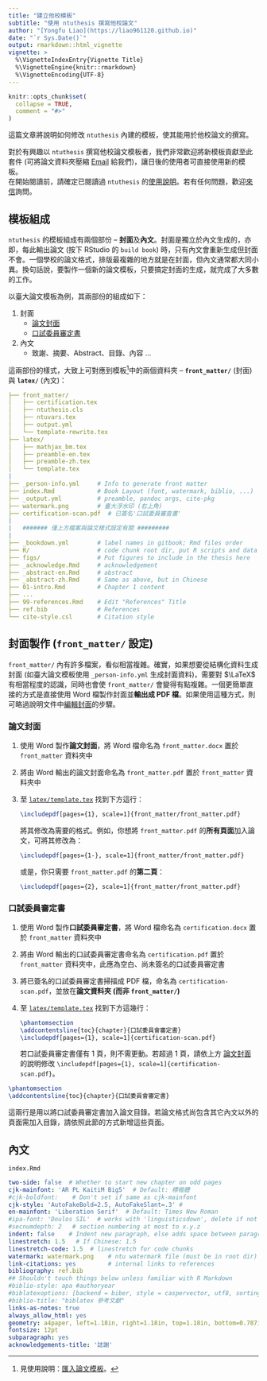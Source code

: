 ```yaml
---
title: "建立他校模板"
subtitle: "使用 ntuthesis 撰寫他校論文"
author: "[Yongfu Liao](https://liao961120.github.io)"
date: "`r Sys.Date()`"
output: rmarkdown::html_vignette
vignette: >
  %\VignetteIndexEntry{Vignette Title}
  %\VignetteEngine{knitr::rmarkdown}
  %\VignetteEncoding{UTF-8}
---
```


```r
knitr::opts_chunk$set(
  collapse = TRUE,
  comment = "#>"
)
```

這篇文章將說明如何修改 `ntuthesis` 內建的模板，使其能用於他校論文的撰寫。


<!-- `ntuthesis` 原本僅用作臺灣大學的論文模板，但由於其本身為 R 套件，具有擴充的特性，可用於撰寫其它學校的論文。 -->

對於有興趣以 `ntuthesis` 撰寫他校論文模板者，我們非常歡迎將新模板貢獻至此套件 (可將論文資料夾壓縮 [Email](mailto:liao961120@gmail.com) 給我們)，讓日後的使用者可直接使用新的模板。  
在開始閱讀前，請確定已閱讀過 `ntuthesis` 的[使用說明](/ntuthesis/doc)。若有任何問題，歡迎[來信](mailto:liao961120@gmail.com)詢問。


## 模板組成 {#stucture}

`ntuthesis` 的模板組成有兩個部份 -- **封面**及**內文**。封面是獨立於內文生成的，亦即，每此輸出論文 (按下 RStudio 的 `build book`) 時，只有內文會重新生成但封面不會。一個學校的論文格式，排版最複雜的地方就是在封面，但內文通常都大同小異。換句話說，要製作一個新的論文模板，只要搞定封面的生成，就完成了大多數的工作。

以臺大論文模板為例，其兩部份的組成如下：

1. 封面
    - [論文封面](https://liao961120.github.io/ntuthesis/doc/ntu-bookdown.pdf#page=1)
    - [口試委員審定書](https://liao961120.github.io/ntuthesis/doc/ntu-bookdown.pdf#page=2)
    
1. 內文
    - 致謝、摘要、Abstract、目錄、內容 ...

這兩部份的樣式，大致上可對應到模板[^import]中的兩個資料夾 -- **`front_matter/`** (封面) 與 **`latex/`** (內文)：

```yaml
├── front_matter/
│   ├── certification.tex
│   ├── ntuthesis.cls
│   ├── ntuvars.tex
│   ├── output.yml
│   └── template-rewrite.tex
├── latex/
│   ├── mathjax_bm.tex
│   ├── preamble-en.tex
│   ├── preamble-zh.tex
│   └── template.tex
|
├── _person-info.yml     # Info to generate front matter
├── index.Rmd            # Book Layout (font, watermark, biblio, ...)
├── _output.yml          # preamble, pandoc args, cite-pkg
├── watermark.png        # 臺大浮水印 (右上角)
├── certification-scan.pdf  # 已簽名'口試委員審查書'
|
|   ####### 僅上方檔案與論文樣式設定有關 #########
|
├── _bookdown.yml        # label names in gitbook; Rmd files order
├── R/                   # code chunk root dir, put R scripts and data here
├── figs/                # Put figures to include in the thesis here
├── _acknowledge.Rmd     # acknowledgement
├── _abstract-en.Rmd     # abstract
├── _abstract-zh.Rmd     # Same as above, but in Chinese
├── 01-intro.Rmd         # Chapter 1 content
├── ...
├── 99-references.Rmd    # Edit "References" Title
├── ref.bib              # References
└── cite-style.csl       # Citation style
```

## 封面製作 (`front_matter/` 設定)

`front_matter/` 內有許多檔案，看似相當複雜。確實，如果想要從結構化資料生成封面 (如臺大論文模板使用 `_person-info.yml` 生成封面資料)，需要對 $\LaTeX$ 有相當程度的認識，同時也會使 `front_matter/` 會變得有點複雜。一個更簡單直接的方式是直接使用 Word 檔製作封面並**輸出成 PDF 檔**。如果使用這種方式，則可略過說明文件中[編輯封面](/ntuthesis/doc/export-thesis.html#edit-front-matter)的步驟。

### 論文封面 {#cover}


1. 使用 Word 製作**論文封面**，將 Word 檔命名為 `front_matter.docx` 置於 `front_matter` 資料夾中

1. 將由 Word 輸出的論文封面命名為 `front_matter.pdf` 置於 `front_matter` 資料夾中

1. 至 [`latex/template.tex`](https://github.com/liao961120/ntuthesis/blob/a97c1f583b6103792912bf125540b8dde2db30e9/example-thesis/latex/template.tex#L294) 找到下方這行：
    
    ```tex
    \includepdf[pages={1}, scale=1]{front_matter/front_matter.pdf}
    ```

    將其修改為需要的格式。例如，你想將 `front_matter.pdf` 的**所有頁面**加入論文，可將其修改為：

    ```tex
    \includepdf[pages={1-}, scale=1]{front_matter/front_matter.pdf}
    ```

    或是，你只需要 `front_matter.pdf` 的**第二頁**：

    ```tex
    \includepdf[pages={2}, scale=1]{front_matter/front_matter.pdf}
    ```

### 口試委員審定書 {#certification}


1. 使用 Word 製作**口試委員審定書**，將 Word 檔命名為 `certification.docx` 置於 `front_matter` 資料夾中

1. 將由 Word 輸出的口試委員審定書命名為 `certification.pdf` 置於 `front_matter` 資料夾中，此應為空白、尚未簽名的口試委員審定書

1. 將已簽名的口試委員審定書掃描成 PDF 檔，命名為 `certification-scan.pdf`，並放在**論文資料夾 (而非 `front_matter/`)**

1. 至 [`latex/template.tex`](https://github.com/liao961120/ntuthesis/blob/a97c1f583b6103792912bf125540b8dde2db30e9/example-thesis/latex/template.tex#L299-L301) 找到下方這幾行：

    ```tex
    \phantomsection
    \addcontentsline{toc}{chapter}{口試委員會審定書}
    \includepdf[pages={1}, scale=1]{certification-scan.pdf}
    ```

    若口試委員審定書僅有 1 頁，則不需更動。若超過 1 頁，請依上方 [論文封面](#cover) 的說明修改 `\includepdf[pages={1}, scale=1]{certification-scan.pdf}`。


```tex
\phantomsection
\addcontentsline{toc}{chapter}{口試委員會審定書}
```

這兩行是用以將口試委員審定書加入論文目錄。若論文格式尚包含其它內文以外的頁面需加入目錄，請依照此節的方式新增這些頁面。




## 內文 {#content}

`index.Rmd`

```yaml
two-side: false  # Whether to start new chapter on odd pages
cjk-mainfont: 'AR PL KaitiM Big5'  # Default: 標楷體
#cjk-boldfont:    # Don't set if same as cjk-mainfont
cjk-style: 'AutoFakeBold=2.5, AutoFakeSlant=.3' #
en-mainfont: 'Liberation Serif'  # Default: Times New Roman
#ipa-font: 'Doulos SIL'  # works with 'linguisticsdown', delete if not needed
#secnumdepth: 2   # section numbering at most to x.y.z
indent: false    # Indent new paragraph, else adds space between paragraphs 
linestretch: 1.5   # If Chinese: 1.5
linestretch-code: 1.5  # linestretch for code chunks
watermark: watermark.png    # ntu watermark file (must be in root dir)
link-citations: yes         # internal links to references
bibliography: ref.bib
## Shouldn't touch things below unless familiar with R Markdown
#biblio-style: apa #authoryear
#biblatexoptions: [backend = biber, style = caspervector, utf8, sorting = cenyt]
#biblio-title: "biblatex 參考文獻"
links-as-notes: true
always_allow_html: yes
geometry: a4paper, left=1.18in, right=1.18in, top=1.18in, bottom=0.787in
fontsize: 12pt
subparagraph: yes
acknowledgements-title: '誌謝'
```


[^import]: 見使用說明：[匯入論文模板](/ntuthesis/doc/export-thesis.html#import-template)。

<!-- ## 檔案結構與模板位置 -->

<!-- 下方是 `ntuthesis` 在 GitHub 上的檔案結構 (精簡過)。模板存放的位置在 `inst/rmarkdown/templates/<school>/`，例如 `ntuthesis` 的預設模板即存放在 `inst/rmarkdown/templates/ntu/`。 -->

<!-- 想要新增模板，基本上僅需在 `inst/rmarkdown/templates/` 下新增一個模板資料夾。 -->

<!-- ```yaml -->
<!-- / -->
<!-- ├── DESCRIPTION -->
<!-- ├── NAMESPACE -->
<!-- ├── README.md -->
<!-- ├── inst/ -->
<!-- │   ├── init-project/ -->
<!-- │   └── rmarkdown/ -->
<!-- │       └── templates/ -->
<!-- │           └── ntu/ -->
<!-- ├── man/ -->
<!-- ├── R/ -->
<!-- └── vignettes/ -->
<!-- ``` -->


<!-- ## 模板結構 -->

<!-- 下方是臺大論文模板 (套件預設) 的結構。 -->

<!-- ```yaml -->
<!-- inst/rmarkdown/templates/ntu/ -->
<!-- ├── template.yaml -->
<!-- └── skeleton/ -->
<!--     ├── _bookdown.yml -->
<!--     ├── _output.yml -->
<!--     ├── _person-info.yml -->
<!--     ├── front_matter/ -->
<!--     │   ├── certification.tex -->
<!--     │   ├── ntuthesis.cls -->
<!--     │   ├── ntuvars.tex -->
<!--     │   ├── output.yml -->
<!--     │   └── template-rewrite.tex -->
<!--     ├── latex/ -->
<!--     │   ├── mathjax_bm.tex -->
<!--     │   ├── preamble-en.tex -->
<!--     │   ├── preamble-zh.tex -->
<!--     │   └── template.tex -->
<!--     │ -->
<!--     ├── index.Rmd -->
<!--     ├── skeleton.Rmd -->
<!--     ├── 01-install-compile.Rmd -->
<!--     ├── ... -->
<!--     ├── ref.bib -->
<!--     ├── cite-style.csl -->
<!--     ├── certification-scan.pdf -->
<!--     ├── figs/ -->
<!--     ├── R/ -->
<!--     ├── _abstract-en.Rmd -->
<!--     ├── _abstract-zh.Rmd -->
<!--     ├── _acknowledge.Rmd -->
<!--     ├── style.css -->
<!--     └── watermark.pdf -->
<!-- ``` -->


<!-- ### R Markdown Word 模板製作 -->

<!-- - [Video](https://vimeo.com/110804387): 4 min 45 sec -->
<!-- - [Post](https://rmarkdown.rstudio.com/articles_docx.html): Happy collaboration with Rmd to docx -->
